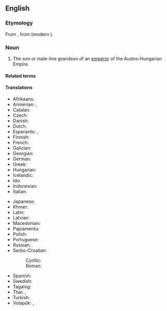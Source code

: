 ==English==
{{wikipedia}}

===Etymology===
From {{der|en|frm}}, from {{der|en|fro|archeduc}} (modern {{cog|fr|archiduc}}).

===Noun===
{{en-noun}}

# The son or male-line grandson of an [[emperor]] of the Austro-Hungarian Empire.
#: {{ux|en|World War I traditionally started with the assassination of '''Archduke''' Francis (Franz) Ferdinand.}}

====Related terms====
{{rel4|en|archduchess|duke|emperor|grand duke|imperial|noble|prince|royal}}

====Translations====
{{trans-top|rank}}
* Afrikaans: {{t|af|aartsherog}}
* Armenian: {{t|hy|արքիդուքս}}, {{t+|hy|էրցհերցոգ}}
* Catalan: {{t+|ca|arxiduc|m}}
* Czech: {{t+|cs|arcivévoda|m}}
* Danish: {{t|da|ærkehertug|c}}
* Dutch: {{t+|nl|aartshertog}}
* Esperanto: {{t|eo|arkiduko}}, {{t|eo|ĉefduko}}
* Finnish: {{t|fi|arkkiherttua}}
* French: {{t+|fr|archiduc|m}}
* Galician: {{t|gl|arquiduque|m}}
* Georgian: {{t|ka|ერისთავთ-ერისთავი}}
* German: {{t+|de|Erzherzog|m}}
* Greek: {{t+|el|αρχιδούκας|m}}
* Hungarian: {{t+|hu|főherceg}}
* Icelandic: {{t|is|erkihertogi|m}}
* Ido: {{t+|io|arkiduko}}
* Indonesian: {{t|id|adipati utama}}
* Italian: {{t|it|arciduca}}
{{trans-mid}}
* Japanese: {{t|ja|大公|tr=[[たいこう]], taikō}}
* Khmer: {{t|km|សម្ដេចព្រះបរមរាជឱរសាធិរាជ|tr=sɑmdach preah bɑrom riech aorɑh a’tʰi’riech}}
* Latin: {{t|la|archidux|m}}
* Latvian: {{t|lv|erchercogs|m}}
* Macedonian: {{t|mk|надвојвода|m}}
* Papiamentu: {{t|pap|archiduke}}
* Polish: {{t+|pl|arcyksiążę|m}}
* Portuguese: {{t+|pt|arquiduque}}
* Russian: {{t+|ru|эрцге́рцог|m}}
* Serbo-Croatian:
*: Cyrillic: {{t|sh|на̏двојвода|m}}
*: Roman: {{t+|sh|nȁdvojvoda|m}}
* Spanish: {{t+|es|archiduque|m}}
* Swedish: {{t+|sv|ärkehertig}}
* Tagalog: {{t|tl|artsiduke}}
* Thai: {{t|th|อาร์ชดุ๊ก}}, {{t|th|อาร์ชดยุก}}
* Turkish: {{t+|tr|arşidük}}
* Volapük: {{t+|vo|daledük}} {{qualifier|male or female}}, {{t|vo|hidaledük}} {{qualifier|male}}
{{trans-bottom}}